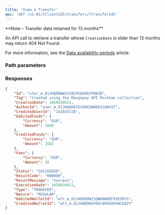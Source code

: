 ```yaml
---
title: 'View a Transfer'  
api: 'GET /v2.01/{ClientId}/transfers/{TransferId}'  
---
```




<Note>
**Note – Transfer data retained for 13 months**

An API call to retrieve a transfer whose `CreationDate` is older than 13 months may return 404 Not Found.

For more information, see the <a href="/api-reference/overview/data-availability-periods">Data availability periods</a> article.
</Note>


### Path parameters  

<TransferId />  

### Responses  

<AccordionGroup><Accordion title="200">  

<IdResponse />  

<Tag2Response />  

<CreationDateResponse />  

<AuthorId2Response />  

<CreditedUserIdResponse />  

<DebitedFunds7Response />  

<CreditedFunds5Response />  

<Fees4Response />  

<Status2Response />  

<ResultCodeResponse />  

<ResultMessageResponse />  

<ExecutionDateResponse />  

<TypeResponse />  

<NatureResponse />  

<DebitedWalletIdResponse />  

<CreditedWalletIdResponse /></Accordion></AccordionGroup>  

<ResponseExample>  

```json 200
{
    "Id": "xfer_m_01JHQRDWW1VCBCPGEARD3PB82B",
    "Tag": "Created using the Mangopay API Postman collection",
    "CreationDate": 1658928911,
    "AuthorId": "user_m_01JHQ8H6TES9NX2WN9K3JQHY47",
    "CreditedUserId": "142036728",
    "DebitedFunds": {
        "Currency": "EUR",
        "Amount": 1600
    },
    "CreditedFunds": {
        "Currency": "EUR",
        "Amount": 1582
    },
    "Fees": {
        "Currency": "EUR",
        "Amount": 18
    },
    "Status": "SUCCEEDED",
    "ResultCode": "000000",
    "ResultMessage": "Success",
    "ExecutionDate": 1658928911,
    "Type": "TRANSFER",
    "Nature": "REGULAR",
    "DebitedWalletId": "wlt_m_01JHQRD0WZ1QWKNAMQF93E5M15",
    "CreditedWalletId": "wlt_m_01JHQRDHGY6KY4R5HX0VWCEQZY"
}
 ```  

</ResponseExample>  

<RequestExample>  
    <PhpViewTransfer />
    <NodeViewTransfer />
    <RubyViewTransfer />
    <JavaViewTransfer />
    <PythonViewTransfer />
    <NetViewTransfer />
</RequestExample>